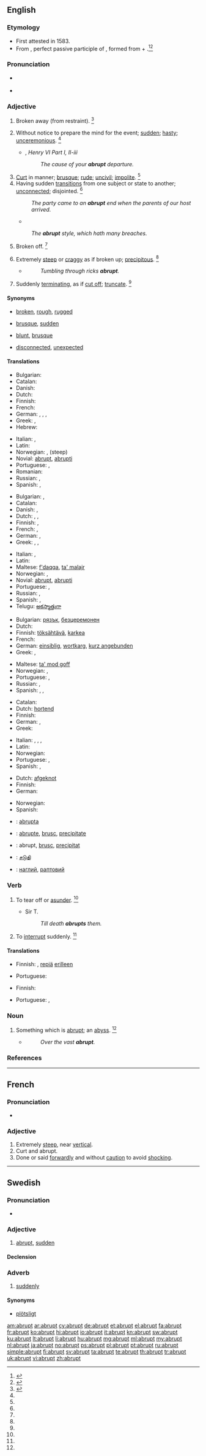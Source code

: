 ==English==

===Etymology===
* First attested in 1583.
* From {{etyl|la|en}} {{term|abruptus||broken off|lang=la}}, perfect passive participle of {{term|abrumpo|abrumpō|break off|lang=la}}, formed from {{term|ab||from, away from|lang=la}} + {{term|rumpo|rumpō|to break|lang=la}}.<ref name=SOED>{{reference-book | last =| first = | authorlink =  | coauthors =  | editor =Brown, Lesley  | others =  | title = The Shorter Oxford English Dictionary | origdate =  | origyear = 1933| origmonth =  | url =  | format =  | accessdate =  | accessyear =  | accessmonth =  | edition = 5th | date =  | year =2003| month =  | publisher =Oxford University Press  | location =Oxford, UK | language =  | id =  | doi = | isbn =978-0-19-860575-7 | lccn = | ol = | pages =8| chapter =  | chapterurl =  | quote =}}</ref><ref>{{reference-book | last =| first = | authorlink =  | coauthors =  | editor =Gove, Philip Babcock    | others =  | title = Webster's Third International Dictionary of the English Language Unabridged | origdate =  | origyear = 1909 | origmonth =  | url =  | format =  | accessdate =  | accessyear =  | accessmonth =  | edition =  | date =  | year =1976  | month =  | publisher =G. & C. Merriam Co.  | location = Springfield, MA | language =  | id =  | doi = | isbn =0-87779-101-5 | lccn = | ol = | pages =6| chapter =  | chapterurl =  | quote =}}</ref>

===Pronunciation===
* {{a|US}} {{IPA|/əˈbɹʌpt/|/æˈbɹʌpt/}}
* {{audio|En-us-abrupt.ogg|Audio (US)}}

===Adjective===
{{en-adj|'''more abrupt''' or [[abrupter]]|'''most abrupt''' or [[abruptest]]}}

# {{context|obsolete|rare}} Broken away (from restraint). {{defdate|Attested only in the late 16<sup>th</sup> century.}}<ref name=SOED>{{reference-book | last =| first = | authorlink =  | coauthors =  | editor =Brown, Lesley  | others =  | title = The Shorter Oxford English Dictionary | origdate =  | origyear = 1933| origmonth =  | url =  | format =  | accessdate =  | accessyear =  | accessmonth =  | edition = 5th | date =  | year =2003| month =  | publisher =Oxford University Press  | location =Oxford, UK | language =  | id =  | doi = | isbn =978-0-19-860575-7 | lccn = | ol = | pages =8| chapter =  | chapterurl =  | quote =}}</ref>
# Without notice to prepare the mind for the event; [[sudden]]; [[hasty]]; [[unceremonious]]. {{defdate|First attested in the late 16<sup>th</sup> century.}}<ref name=SOED/>
#* {{rfdate}} {{w|William Shakespeare}}, ''Henry VI Part I, II-iii''
#*: ''The cause of your '''abrupt''' departure.''
# [[curt|Curt]] in manner; [[brusque]]; [[rude]]; [[uncivil]]; [[impolite]]. {{defdate|First attested in the late 16<sup>th</sup> century.}}<ref name=SOED/>
# Having sudden [[transitions]] from one subject or state to another; [[unconnected]]; disjointed. {{defdate|First attested in the late 16<sup>th</sup> century.}}<ref name=SOED/>
#: ''The party came to an '''abrupt''' end when the parents of our host arrived.''
#* {{rfdate}} {{w|Ben Jonson}}
#: ''The '''abrupt''' style, which hath many breaches.''
# {{context|obsolete}} Broken off. {{defdate|Attested from the early 17<sup>th</sup> century until the mid 18<sup>th</sup> century.}}<ref name =SOED/>
# Extremely [[steep]] or [[craggy]] as if broken up; [[precipitous]]. {{defdate|First attested in the early 17<sup>th</sup> century.}}<ref name=SOED/>
#* {{rfdate}} {{w|Thomson}}
#*: ''Tumbling through ricks '''abrupt'''.''
# {{context|botany}} Suddenly [[terminating]], as if [[cut off]]; [[truncate]]. {{defdate|First attested in the early 19<sup>th</sup> century.}}<ref name=SOED/>

====Synonyms====
* {{sense|precipitous}} [[broken]], [[rough]], [[rugged]]
* {{sense|without time to prepare}} [[brusque]], [[sudden]]
* {{sense|uncivil}}[[blunt]], [[brusque]]
* {{sense|without transition}} [[disconnected]], [[unexpected]]

====Translations====
{{trans-top|extremely steep}}
* Bulgarian: {{t+|bg|стръмен}}
* Catalan: {{t-|ca|abrupte}}
* Danish: {{t-|da|brat}}
* Dutch: {{t+|nl|steil}}
* Finnish: {{t+|fi|äkkijyrkkä}}
* French: {{t+|fr|abrupt}}
* German: {{t+|de|abrupt}}, {{t+|de|jäh}}, {{t+|de|schroff}}, {{t+|de|steil}}
* Greek: {{t+|el|απόκρημνος|m|tr=apókrimnos|sc=Grek}}, {{t+|el|απότομος|m|tr=apótomos|sc=Grek}}
* Hebrew: {{t+|he|תלול|m|tr=talul|sc=Hebr}}
{{trans-mid}}
* Italian: {{t-|it|brusco}}, {{t+|it|brusca}}
* Latin: {{t-|la|abruptus}}
* Norwegian: {{t-|no|brå}}, {{t-|no|bratt}} (steep)
* Novial: [[abrupt]], [[abrupti]]
* Portuguese: {{t+|pt|brusco}}, {{t+|pt|abrupto}}
* Romanian: {{t-|ro|abrupt}}
* Russian: {{t+|ru|крутой|tr=krutój}}, {{t+|ru|обрывистый|tr=obrývistyj}}
* Spanish: {{t+|es|abrupto}}, {{t-|es|brusco}}
{{trans-bottom}}

{{trans-top|without notice}}
* Bulgarian: {{t+|bg|рязък}}, {{t+|bg|внезапен}}
* Catalan: {{t-|ca|abrupte}}
* Danish: {{t-|da|pludselig}}, {{t-|da|uformodet}}
* Dutch: {{t+|nl|abrupt}}, {{t+|nl|plots}}, {{t+|nl|bruusk}}
* Finnish: {{t+|fi|äkillinen}}, {{t+|fi|odottamaton}}
* French: {{t+|fr|brusque}}, {{t-|fr|precipité}}
* German: {{t+|de|abrupt}}, {{t+|de|jäh}}
* Greek: {{t+|el|αιφνίδιος|m|tr=aifnídios|sc=Grek}}, {{t+|el|απροσδόκητος|m|tr=aprosdókitos|sc=Grek}}, {{t+|el|ξαφνικός|m|tr=xafnikós|sc=Grek}}
{{trans-mid}}
* Italian: {{t-|it|brusco}}, {{t+|it|brusca}}
* Latin: {{t-|la|abruptus}}
* Maltese: [[f'daqqa]], [[ta' malajr]]
* Norwegian: {{t-|no|brå}}, {{t+|no|plutselig}}
* Novial: [[abrupt]], [[abrupti]]
* Portuguese: {{t+|pt|brusco}}, {{t+|pt|abrupto}}
* Russian: {{t+|ru|внезапный|tr=vnezápnyj}}, {{t+|ru|неожиданный|tr=neožídannyj}}
* Spanish: {{t+|es|repentino}}, {{t-|es|súbito}}
* Telugu: [[అకస్మాత్తుగా]]
{{trans-bottom}}

{{trans-top|curt in manner}}
* Bulgarian: [[рязък]], [[безцеремонен]]
* Dutch: {{t-|nl|kortaf}}
* Finnish: [[töksähtävä]], [[karkea]]
* French: {{t+|fr|brusque}}
* German: [[einsiblig]], [[wortkarg]], [[kurz angebunden]]
* Greek: {{t+|el|απότομος|m|tr=apótomos|sc=Grek}}, {{t+|el|κοφτός|m|tr=koftós|sc=Grek}}
{{trans-mid}}
* Maltese: [[ta' mod goff]]
* Norwegian: {{t-|no|brå}}, {{t-|no|skarp}}
* Portuguese: {{t+|pt|brusco}}, {{t+|pt|rude}}
* Russian: {{t+|ru|бесцеремонный|tr=besceremónnyj}}, {{t+|ru|резкий|tr=rézkij}}
* Spanish: {{t+|es|abrupto}}, {{t-|es|brusco}}, {{t-|es|cortante}}
{{trans-bottom}}

{{trans-top|having sudden transitions from one state to next}}
* Catalan: {{t-|ca|abrupte}}
* Dutch: [[hortend]]
* Finnish: {{t+|fi|äkillinen}}
* German: {{t+|de|abrupt}}, {{t+|de|jäh}}
* Greek: {{t+|el|ασυνεχής|m|tr=asynechís|sc=Grek}}
{{trans-mid}}
* Italian: {{t+|it|discontinuo}}, {{t+|it|discontinua}}, {{t-|it|sconnesso}}, {{t-|it|sconnessa}}
* Latin: {{t-|la|abruptus}}
* Norwegian: {{t+|no|plutselig}}
* Portuguese: {{t+|pt|brusco}}, {{t+|pt|abrupto}}
* Spanish: {{t-|es|brusco}}, {{t+|es|abrupto}}
{{trans-bottom}}

{{trans-top|botany: truncated}}
* Dutch: [[afgeknot]]
* Finnish: {{t-|fi|katkaistu}}
* German: {{t-|de|abgestumpft}}
{{trans-mid}}
* Norwegian: {{t-|no|avkortet}}
* Spanish: {{t+|es|abrupto}}
{{trans-bottom}}

{{checktrans-top}}
* {{ttbc|io}}: [[abrupta]]
* {{ttbc|ia}}: [[abrupte]], [[brusc]], [[precipitate]]
* {{ttbc|ro}}: abrupt, [[brusc]], [[precipitat]]
{{trans-mid}}
* {{ttbc|ta}}: [[சடுதி]]
* {{ttbc|uk}}: [[наглий]], [[раптовий]]
{{trans-bottom}}

===Verb===
{{en-verb}}

# {{context|transitive|archaic}} To tear off or [[asunder]]. {{defdate|First attested in the mid 17<sup>th</sup> century.}}<ref name=SOED/>
#* {{rfdate}} Sir T. {{w:Browne}}
#*: ''Till death '''abrupts''' them.''
# To [[interrupt]] suddenly. {{defdate|First attested in the mid 17<sup>th</sup> century.}}<ref name=SOED/>

====Translations====
{{trans-top|to tear off or asunder}}
* Finnish: {{t+|fi|erottaa}}, [[repiä]] [[erilleen]]
{{trans-mid}}
* Portuguese: {{t-|pt|abscindir}}
{{trans-bottom}}

{{trans-top|to interrupt suddenly}}
* Finnish: {{t+|fi|keskeyttää}}
{{trans-mid}}
* Portuguese: {{t-|pt|abscindir}}, {{t+|pt|interromper}}
{{trans-bottom}}

===Noun===
{{en-noun}}

# {{context|poetic}} Something which is [[#Adjective|abrupt]]; an [[abyss]]. {{defdate|First attested in the mid 17<sup>th</sup> century.}}<ref name=SOED/>
#* {{rfdate}} {{w|Milton}}
#*: ''Over the vast '''abrupt'''.''

===References===
<references/>

----

==French==

===Pronunciation===
* {{audio|Fr-abrupt.ogg|Audio}}

===Adjective===
{{fr-adj}}

# Extremely [[steep]], near [[vertical]].
# Curt and abrupt.
# Done or said [[forwardly]] and without [[caution]] to avoid [[shock]]ing.

----

==Swedish==

===Pronunciation===
* {{audio|Sv-abrupt.ogg|Audio}}

===Adjective===
{{head|sv|adjective}}

# [[#English|abrupt]], [[sudden]]

====Declension====
{{sv-adj-abs|2=abrupt}}

===Adverb===
{{head|sv|adverb}}

# [[suddenly]]

====Synonyms====
* [[plötsligt]]

[[am:abrupt]]
[[ar:abrupt]]
[[cy:abrupt]]
[[de:abrupt]]
[[et:abrupt]]
[[el:abrupt]]
[[fa:abrupt]]
[[fr:abrupt]]
[[ko:abrupt]]
[[hi:abrupt]]
[[io:abrupt]]
[[it:abrupt]]
[[kn:abrupt]]
[[sw:abrupt]]
[[ku:abrupt]]
[[lt:abrupt]]
[[li:abrupt]]
[[hu:abrupt]]
[[mg:abrupt]]
[[ml:abrupt]]
[[my:abrupt]]
[[nl:abrupt]]
[[ja:abrupt]]
[[no:abrupt]]
[[ps:abrupt]]
[[pl:abrupt]]
[[pt:abrupt]]
[[ru:abrupt]]
[[simple:abrupt]]
[[fi:abrupt]]
[[sv:abrupt]]
[[ta:abrupt]]
[[te:abrupt]]
[[th:abrupt]]
[[tr:abrupt]]
[[uk:abrupt]]
[[vi:abrupt]]
[[zh:abrupt]]